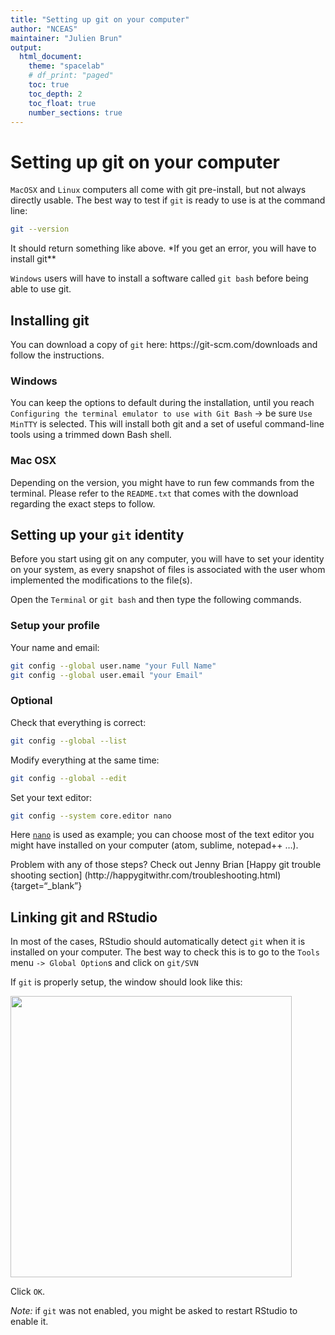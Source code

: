 ```yaml
---
title: "Setting up git on your computer"
author: "NCEAS"
maintainer: "Julien Brun"
output: 
  html_document:
    theme: "spacelab"
    # df_print: "paged"
    toc: true
    toc_depth: 2
    toc_float: true
    number_sections: true
---
```


# Setting up git on your computer

`MacOSX` and `Linux` computers all come with git pre-install, but not always directly usable. The best way to test if `git` is ready to use is at the command line:

```bash
git --version
```

It should return something like above. *If you get an error, you will have to install git**


`Windows` users will have to install a software called `git bash` before being able to use git.


## Installing git

You can download a copy of `git` here: https://git-scm.com/downloads and follow the instructions. 


### Windows

You can keep the options to default during the installation, until you reach `Configuring the terminal emulator to use with Git Bash` -> be sure `Use MinTTY` is selected.  This will install both git and a set of useful command-line tools using a trimmed down Bash shell. 


### Mac OSX 

Depending on the version, you might have to run few commands from the terminal. Please refer to the `README.txt` that comes with the download regarding the exact steps to follow.


## Setting up your `git` identity

Before you start using git on any computer, you will have to set your identity on your system, as every snapshot of files is associated with the user whom implemented the modifications to the file(s).

Open the `Terminal` or `git bash` and then type the following commands.

### Setup your profile

Your name and email: 

```bash
git config --global user.name "your Full Name"
git config --global user.email "your Email"
```

### Optional

Check that everything is correct: 

```bash
git config --global --list
```

Modify everything at the same time:

```bash
git config --global --edit
```

Set your text editor: 

```bash
git config --system core.editor nano
```

Here [`nano`]() is used as example; you can choose most of the text editor you might have installed on your computer (atom, sublime, notepad++ ...).

Problem with any of those steps? Check out Jenny Brian [Happy git trouble shooting section] (http://happygitwithr.com/troubleshooting.html){target="_blank"}

## Linking git and RStudio

In most of the cases, RStudio should automatically detect `git` when it is installed on your computer. The best way to check this is to go to the `Tools` menu `-> Global Option`s and click on `git/SVN`

If `git` is properly setup, the window should look like this:

<img style="align: left;width: 450px;" src=images/rstudio-git.png />

Click `OK`. 

_Note:_ if `git` was not enabled, you might be asked to restart RStudio to enable it.
